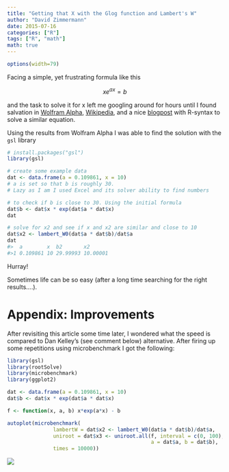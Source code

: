 ```yaml
---
title: "Getting that X with the Glog function and Lambert's W"
author: "David Zimmermann"
date: 2015-07-16
categories: ["R"]
tags: ["R", "math"]
math: true
---
```

```r
options(width=79)
```

Facing a simple, yet frustrating formula like this

$$xe^{ax}=b$$

and the task to solve it for x left me googling around for hours until I found salvation in [Wolfram Alpha](http://www.wolframalpha.com/input/?i=x*exp%28a*x%29%3Db+solve+x), [Wikipedia](https://en.wikipedia.org/wiki/Lambert_W_function), and a nice [blogpost](https://dahtah.wordpress.com/2011/11/16/lamberts-w-function-and-the-generalised-logarithm/) with R-syntax to solve a similar equation. 


Using the results from Wolfram Alpha I was able to find the solution with the `gsl` library

```r
# install.packages("gsl")
library(gsl)

# create some example data
dat <- data.frame(a = 0.109861, x = 10)
# a is set so that b is roughly 30. 
# Lazy as I am I used Excel and its solver ability to find numbers

# to check if b is close to 30. Using the initial formula
dat$b <- dat$x * exp(dat$a * dat$x)
dat

# solve for x2 and see if x and x2 are similar and close to 10
dat$x2 <- lambert_W0(dat$a * dat$b)/dat$a
dat
#>  a        x  b2       x2
#>1 0.109861 10 29.99993 10.00001
```

Hurray!

Sometimes life can be so easy (after a long time searching for the right results....).

# Appendix: Improvements

After revisiting this article some time later, I wondered what the speed is compared to Dan Kelley's (see comment below) alternative. After firing up some repetitions using microbenchmark I got the following:

```r
library(gsl)
library(rootSolve)
library(microbenchmark)
library(ggplot2)

dat <- data.frame(a = 0.109861, x = 10)
dat$b <- dat$x * exp(dat$a * dat$x)

f <- function(x, a, b) x*exp(a*x) - b

autoplot(microbenchmark(
               lambertW = dat$x2 <- lambert_W0(dat$a * dat$b)/dat$a,
               uniroot = dat$x3 <- uniroot.all(f, interval = c(0, 100),
                                               a = dat$a, b = dat$b),
               times = 10000))
```
![](benchmark.png)
